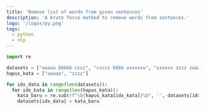 ---
title: 'Remove list of words from given sentences'
description: 'A brute force method to remove words from sentences.'
logo: '/logos/py.png'
tags:
  - python
  - nlp
---

```py
import re

datasets = ["aaaaa bbbbb cccc", "ccccc bbbb xxxxxxx", "xxxxxx zzzz zaaaaaa"]
hapus_kata = ["aaaaa", "zzzz"]

for idx_data in range(len(datasets)):
  for idx_kata in range(len(hapus_kata)):
    kata_baru = re.sub(rf"\b{hapus_kata[idx_kata]}\b", '', datasets[idx_data]).strip()
    datasets[idx_data] = kata_baru
```